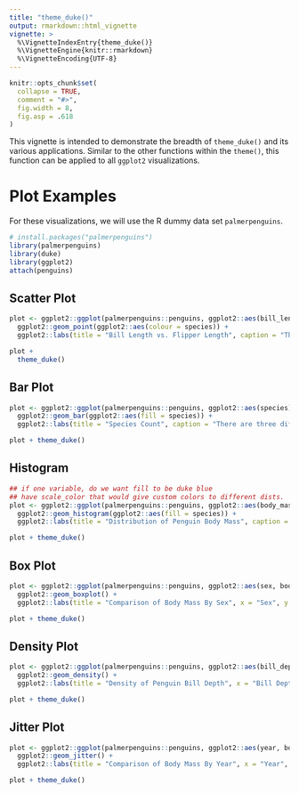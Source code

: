 ```yaml
---
title: "theme_duke()"
output: rmarkdown::html_vignette
vignette: >
  %\VignetteIndexEntry{theme_duke()}
  %\VignetteEngine{knitr::rmarkdown}
  %\VignetteEncoding{UTF-8}
---
```


```r
knitr::opts_chunk$set(
  collapse = TRUE,
  comment = "#>",
  fig.width = 8,
  fig.asp = .618
)
```

This vignette is intended to demonstrate the breadth of `theme_duke()` and its
various applications. Similar to the other functions within the `theme()`, this function can be applied to all `ggplot2` visualizations. 

# Plot Examples

For these visualizations, we will use the R dummy data set `palmerpenguins`.

```r
# install.packages("palmerpenguins")
library(palmerpenguins)
library(duke)
library(ggplot2)
attach(penguins)
```

## Scatter Plot

```r
plot <- ggplot2::ggplot(palmerpenguins::penguins, ggplot2::aes(bill_length_mm, flipper_length_mm)) +
  ggplot2::geom_point(ggplot2::aes(colour = species)) +
  ggplot2::labs(title = "Bill Length vs. Flipper Length", caption = "There are three different species of penguins.", x = "Bill Length (mm)", y = "Flipper Length (mm)")

plot +
  theme_duke()
```


## Bar Plot

```r
plot <- ggplot2::ggplot(palmerpenguins::penguins, ggplot2::aes(species)) +
  ggplot2::geom_bar(ggplot2::aes(fill = species)) +
  ggplot2::labs(title = "Species Count", caption = "There are three different species of penguins.", x = "Species", y = "Count")

plot + theme_duke()
```

## Histogram

```r
## if one variable, do we want fill to be duke blue
## have scale_color that would give custom colors to different dists.
plot <- ggplot2::ggplot(palmerpenguins::penguins, ggplot2::aes(body_mass_g)) +
  ggplot2::geom_histogram(ggplot2::aes(fill = species)) +
  ggplot2::labs(title = "Distribution of Penguin Body Mass", caption = "There are three different species of penguins.", x = "Body Mass (g)", y = "Count")

plot + theme_duke()
```

## Box Plot

```r
plot <- ggplot2::ggplot(palmerpenguins::penguins, ggplot2::aes(sex, body_mass_g)) +
  ggplot2::geom_boxplot() +
  ggplot2::labs(title = "Comparison of Body Mass By Sex", x = "Sex", y = "Body Mass (g)")

plot + theme_duke()
```

## Density Plot

```r
plot <- ggplot2::ggplot(palmerpenguins::penguins, ggplot2::aes(bill_depth_mm)) +
  ggplot2::geom_density() +
  ggplot2::labs(title = "Density of Penguin Bill Depth", x = "Bill Depth (mm)", y = "Densiy")

plot + theme_duke()
```


## Jitter Plot

```r
plot <- ggplot2::ggplot(palmerpenguins::penguins, ggplot2::aes(year, body_mass_g)) +
  ggplot2::geom_jitter() +
  ggplot2::labs(title = "Comparison of Body Mass By Year", x = "Year", y = "Body Mass (g)")

plot + theme_duke()
```
